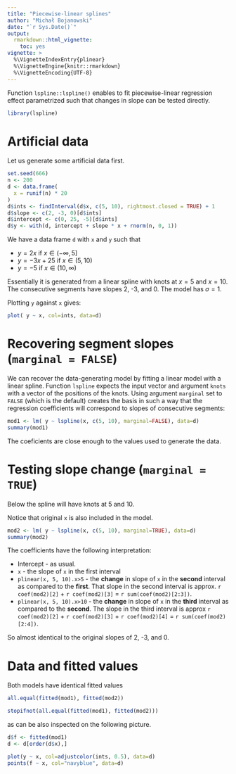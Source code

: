 ```yaml
---
title: "Piecewise-linear splines"
author: "Michał Bojanowski"
date: "`r Sys.Date()`"
output: 
  rmarkdown::html_vignette:
    toc: yes
vignette: >
  %\VignetteIndexEntry{plinear}
  %\VignetteEngine{knitr::rmarkdown}
  %\VignetteEncoding{UTF-8}
---
```


Function `lspline::lspline()` enables to fit piecewise-linear regression effect parametrized such that changes in slope can be tested directly.

```r
library(lspline)
```

# Artificial data

Let us generate some artificial data first.

```r
set.seed(666)
n <- 200
d <- data.frame(
  x = runif(n) * 20
)
d$ints <- findInterval(d$x, c(5, 10), rightmost.closed = TRUE) + 1
d$slope <- c(2, -3, 0)[d$ints]
d$intercept <- c(0, 25, -5)[d$ints]
d$y <- with(d, intercept + slope * x + rnorm(n, 0, 1))
```

We have a data frame `d` with `x` and `y` such that

- $y = 2 x$ if $x \in (-\infty, 5]$ 
- $y = -3 x + 25$ if $x \in (5, 10)$
- $y = -5$ if $x \in (10, \infty)$

Essentially it is generated from a linear spline with knots at $x=5$ and $x=10$. The consecutive segments
have slopes 2, -3, and 0. The model has $\sigma = 1$.

Plotting `y` against `x` gives:

```r
plot( y ~ x, col=ints, data=d)
```

# Recovering segment slopes (`marginal = FALSE`)

We can recover the data-generating model by fitting a linear model with a linear spline. Function `lspline` expects the input vector and argument `knots` with a vector of the positions of the knots. Using argument `marginal` set to `FALSE` (which is the default) creates the basis in such a way that the regression coefficients will correspond to slopes of consecutive segments:

```r
mod1 <- lm( y ~ lspline(x, c(5, 10), marginal=FALSE), data=d)
summary(mod1)
```

The coeficients are close enough to the values used to generate the data.








# Testing slope change (`marginal = TRUE`)


Below the spline will have knots at 5 and 10.

Notice that original `x` is also included in the model.

```r
mod2 <- lm( y ~ lspline(x, c(5, 10), marginal=TRUE), data=d)
summary(mod2)
```

The coefficients have the following interpretation:

- Intercept - as usual.
- `x` - the slope of `x` in the first interval
- `plinear(x, 5, 10).x>5` - the **change** in slope of `x` in the **second** interval as compared to the **first**. That slope in the second interval is approx. `r coef(mod2)[2]` + `r coef(mod2)[3]` = `r sum(coef(mod2)[2:3])`.
- `plinear(x, 5, 10).x>10` - the **change** in slope of `x` in the **third** interval as compared to the **second**. The slope in the third interval is approx `r coef(mod2)[2]` + `r coef(mod2)[3]` + `r coef(mod2)[4]` = `r sum(coef(mod2)[2:4])`.

So almost identical to the original slopes of 2, -3, and 0.







# Data and fitted values

Both models have identical fitted values

```r
all.equal(fitted(mod1), fitted(mod2))
```

```r
stopifnot(all.equal(fitted(mod1), fitted(mod2)))
```



as can be also inspected on the following picture.

```r
d$f <- fitted(mod1)
d <- d[order(d$x),]

plot(y ~ x, col=adjustcolor(ints, 0.5), data=d)
points(f ~ x, col="navyblue", data=d)
```
